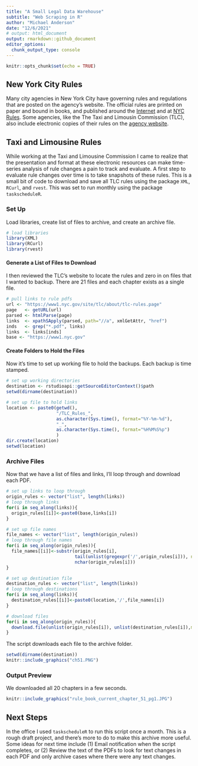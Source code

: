 ```yaml
---
title: "A Small Legal Data Warehouse"
subtitle: "Web Scraping in R"
author: "Michael Anderson"
date: "12/6/2021"
# output: html_document
output: rmarkdown::github_document
editor_options:
  chunk_output_type: console
---
```


```r
knitr::opts_chunk$set(echo = TRUE)
```

## New York City Rules

Many city agencies in New York City have governing rules and regulations that are posted on the agency's website. The official rules are printed on paper and bound in books, and published around the [Internet](https://rules.cityofnewyork.us/recently-adopted-rules/) and at [NYC Rules](https://rules.cityofnewyork.us/). Some agencies, like the The Taxi and Limousin Commission (TLC), also include electronic copies of their rules on the [agency website](https://www1.nyc.gov/site/tlc/about/tlc-rules.page). 

## Taxi and Limousine Rules

While working at the Taxi and Limousine Commission I came to realize that the presentation and format at these electronic resources can make time-series analysis of rule changes a pain to track and evaluate. A first step to evaluate rule changes over time is to take snapshots of these rules. This is a small bit of code to download and save all TLC rules using the package `XML`, `RCurl`, and `rvest`. This was set to run monthly using the package `taskscheduleR`.

### Set Up
Load libraries, create list of files to archive, and create an archive file.

```r
# load libraries
library(XML)
library(RCurl)
library(rvest)
```

#### Generate a List of Files to Download
I then reviewed the TLC's website to locate the rules and zero in on files that I wanted to backup. There are 21 files and each chapter exists as a single file. 

```r
# pull links to rule pdfs
url <- "https://www1.nyc.gov/site/tlc/about/tlc-rules.page"
page   <- getURL(url)
parsed <- htmlParse(page)
links  <- xpathSApply(parsed, path="//a", xmlGetAttr, "href")
inds   <- grep("*.pdf", links)
links  <- links[inds]
base <- "https://www1.nyc.gov"
```

#### Create Folders to Hold the Files
Now it's time to set up working file to hold the backups. Each backup is time stamped.

```r
# set up working directories
destination <- rstudioapi::getSourceEditorContext()$path
setwd(dirname(destination))

# set up file to hold links
location <- paste0(getwd(),
                   "/TLC_Rules_",
                   as.character(Sys.time(), format="%Y-%m-%d"),
                   "_",
                   as.character(Sys.time(), format="%H%M%S%p")
                   )
dir.create(location)
setwd(location)
```

### Archive Files
Now that we have a list of files and links, I'll loop through and download each PDF.

```r
# set up links to loop through
origin_rules <- vector("list", length(links))
# loop through links
for(i in seq_along(links)){
  origin_rules[[i]]<-paste0(base,links[i])
}

# set up file names
file_names <- vector("list", length(origin_rules))
# loop through file names
for(i in seq_along(origin_rules)){
  file_names[[i]]<-substr(origin_rules[i], 
                          tail(unlist(gregexpr('/',origin_rules[i])), n=1)+1, 
                          nchar(origin_rules[i]))
}

# set up destination file
destination_rules <- vector("list", length(links))
# loop through destinations
for(i in seq_along(links)){
  destination_rules[[i]]<-paste0(location,'/',file_names[i])
}

# download files
for(i in seq_along(origin_rules)){
  download.file(unlist(origin_rules[i]), unlist(destination_rules[i]),mode="wb")
}
```

The script downloads each file to the archive folder.

```r
setwd(dirname(destination))
knitr::include_graphics("ch51.PNG")
```

### Output Preview
We downloaded all 20 chapters in a few seconds. 

```r
knitr::include_graphics("rule_book_current_chapter_51_pg1.JPG")
```

## Next Steps
In the office I used `taskscheduleR` to run this script once a month. This is a rough draft project, and there's more to do to make this archive more useful. Some ideas for next time include (1) Email notification when the script completes, or (2) Review the text of the PDFs to look for text changes in each PDF and only archive cases where there were any text changes.